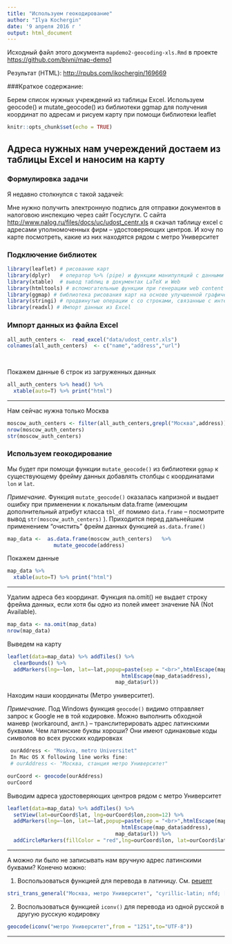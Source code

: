 ```yaml
---
title: "Используем геокодирование"
author: "Ilya Kochergin"
date: '9 апреля 2016 г '
output: html_document
---
```


Исходный файл этого документа `mapdemo2-geocoding-xls.Rmd`
в проекте <https://github.com/bivni/map-demo1>

Результат (HTML): <http://rpubs.com/ikochergin/169669> 

###Краткое содержание:

Берем список нужных учреждений из таблицы Excel.
Используем geocode() и mutate_geocode() из библиотеки ggmap  для получения координат по адресам и рисуем карту при помощи библиотеки leaflet

```r
knitr::opts_chunk$set(echo = TRUE)
```



## Адреса нужных нам учереждений достаем из таблицы Excel и наносим на карту



### Формулировка задачи

Я недавно столкнулся с такой задачей:

Мне нужно получить электронную подпись для отправки документов в налоговою инспекцию через сайт Госуслуги. С сайта <http://www.nalog.ru/files/docs/uc/udost_centr.xls> я скачал таблицу excel с адресами уполномоченных фирм -- удостоверяющих центров. И хочу по карте посмотреть, какие из них находятся рядом с метро Университет


### Подключение библиотек 
```r
library(leaflet) # рисование карт
library(dplyr)   # оператор %>% (pipe) и функции манипуляций с данными
library(xtable)  # вывод таблиц в документах LaTeX и Web
library(htmltools) # вспомогательные функции при генерации web content'а
library(ggmap) # библиотека рисования карт на основе улучшенной графической библиотеки ggplot2
library(stringi) # продвинутые операции с со строками, связанные с интернационализацией 
library(readxl) # Импорт данных из Excel 
```


### Импорт данных из файла Excel

```r
all_auth_centers <-  read_excel("data/udost_centr.xls") 
colnames(all_auth_centers)  <- c("name","address","url")
                    
                               
```

Покажем данные 6 строк из загруженных данных

```r
all_auth_centers %>% head() %>% 
  xtable(auto=T) %>% print("html")          
```

- - - 

Нам сейчас нужна только Москва

```r
moscow_auth_centers <- filter(all_auth_centers,grepl("Москва",address))
nrow(moscow_auth_centers)
str(moscow_auth_centers)
```

### Используем геокодирование 

Мы будет при помощи функции `mutate_geocode()` из библиотеки  `ggmap  ` к существующему фрейму данных добавлять столбцы с координатами `lon` и `lat`. 

_Примечание._ Функция `mutate_geocode()` оказалась капризной и выдает ошибку при применении к локальным data.frame (имеющим дополнительный атрибут класса `tbl_df` помимо `data.frame` -- посмотрите вывод `str(moscow_auth_centers)` ). Приходится перед дальнейшим применением "очистить" фрейм данных  функцией `as.data.frame()` 




```r
map_data <-  as.data.frame(moscow_auth_centers)   %>% 
               mutate_geocode(address)
```

Покажем данные 

```r
map_data %>% 
  xtable(auto=T) %>% print("html")          
```

- - - 

Удалим адреса без координат. Функция na.omit() не выдает строку фрейма данных, если хотя бы одно из полей имеет значение NA (Not Available).

```r
map_data <- na.omit(map_data)
nrow(map_data)
```

Выведем на карту

```r
leaflet(data=map_data) %>% addTiles() %>% 
  clearBounds() %>% 
  addMarkers(lng=~lon, lat=~lat,popup=paste(sep = "<br>",htmlEscape(map_data$name),
                                     htmlEscape(map_data$address),
                                   map_data$url))

```


Находим наши координаты (Метро университет).

_Примечание._ Под  Windows функция `geocode()` видимо отправляет запрос к Google не в той кодировке. Можно выполнить обходной маневр (workaround, англ.) -- транслитерировать адрес латинскими буквами. Чем латинские буквы хороши? Они имеют одинаковые коды символов во всех русских кодировках

```r
 ourAddress <- "Moskva, metro Universitet" 
 In Mac OS X following line works fine:
 # ourAddress <- "Москва, станция метро Университет" 

ourCoord <- geocode(ourAddress)
ourCoord
```


Выводим адреса удостоверяющих центров рядом с метро Университет


```r
leaflet(data=map_data) %>% addTiles() %>% 
  setView(lat=ourCoord$lat, lng=ourCoord$lon,zoom=12) %>% 
  addMarkers(lng=~lon, lat=~lat,popup=paste(sep = "<br>",htmlEscape(map_data$name),
                                     htmlEscape(map_data$address),
                                   map_data$url)) %>% 
  addCircleMarkers(fillColor = "red",lng=ourCoord$lon, lat=ourCoord$lat,popup = "метро Университет")

```

- - - 

А можно ли было не записывать нам вручную адрес латинскими буквами?  Конечно можно: 

1. Воспользоваться функцией для перевода в латиницу. См. [рецепт](http://www.r-bloggers.com/icu-unicode-text-transforms-in-the-r-package-stringi/) 
```r
stri_trans_general("Москва, метро Университет", "cyrillic-latin; nfd; [:nonspacing mark:] remove; nfc")
```

2. Воспользоваться функцией `iconv()` для перевода из одной русской в другую русскую кодировку 
```r
geocode(iconv("метро Университет",from = "1251",to="UTF-8"))
```

- - -
